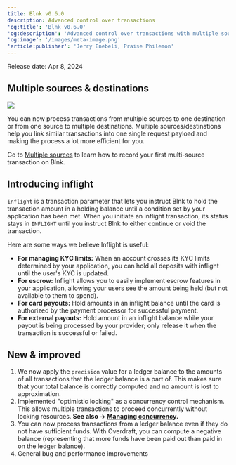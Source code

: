 ```yaml
---
title: Blnk v0.6.0
description: Advanced control over transactions
'og:title': 'Blnk v0.6.0'
'og:description': 'Advanced control over transactions with multiple sources/destinations and inflight.'
'og:image': '/images/meta-image.png'
'article:publisher': 'Jerry Enebeli, Praise Philemon'
---
```


Release date: Apr 8, 2024
## Multiple sources & destinations

<Frame caption="Simplified flow of how multiple sources work">
	<img src="/images/multiple-sources.png" />
</Frame>
	
You can now process transactions from multiple sources to one destination or from one source to multiple destinations. Multiple sources/destinations help you link similar transactions into one single request payload and making the process a lot more efficient for you. 
	
Go to [Multiple sources](/ledger/tutorial/multiple-sources) to learn how to record your first multi-source transaction on Blnk.

## Introducing inflight

`inflight` is a transaction parameter that lets you instruct Blnk to hold the transaction amount in a holding balance until a condition set by your application has been met. When you initiate an inflight transaction, its status stays in `INFLIGHT` until you instruct Blnk to either continue or void the transaction.

Here are some ways we believe Inflight is useful:

- **For managing KYC limits:** When an account crosses its KYC limits determined by your application, you can hold all deposits with inflight until the user's KYC is updated.
- **For escrow:** Inflight allows you to easily implement escrow features in your application, allowing your users see the amount being held (but not available to them to spend).
- **For card payouts:** Hold amounts in an inflight balance until the card is authorized by the payment processor for successful payment.  
- **For external payouts:** Hold amount in an inflight balance while your payout is being processed by your provider; only release it when the transaction is successful or failed.

## New & improved
1. We now apply the `precision` value for a ledger balance to the amounts of all transactions that the ledger balance is a part of. This makes sure that your total balance is correctly computed and no amount is lost to approximation.
2. Implemented "optimistic locking" as a concurrency control mechanism. This allows multiple transactions to proceed concurrently without locking resources. **See also → [Managing concurrency](/ledger/guide/queuing-transactions).**
3. You can now process transactions from a ledger balance even if they do not have sufficient funds. With Overdraft, you can compute a negative balance (representing that more funds have been paid out than paid in on the ledger balance).
4. General bug and performance improvements